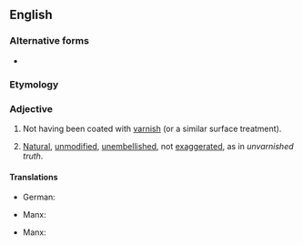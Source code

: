 ==English==

===Alternative forms===
* {{alter|en|unvarnisht||obsolete}}

===Etymology===
{{af|en|un-|varnished}}

===Adjective===
{{en-adj|-}}

# Not having been coated with [[varnish]] (or a similar surface treatment).
# {{lb|en|figuratively|by extension}} [[natural|Natural]], [[unmodified]], [[unembellished]], not [[exaggerated]], as in ''unvarnished truth''.

====Translations====
{{trans-top|not having been coated with varnish}}
* German: {{t|de|unbehandelt}}
{{trans-mid}}
* Manx: {{t|gv|[[gyn]] [[follid]]}}
{{trans-bottom}}

{{trans-top|natural, unmodified, unembellished, not exaggerated}}
{{trans-mid}}
* Manx: {{t|gv|lhome}}
{{trans-bottom}}